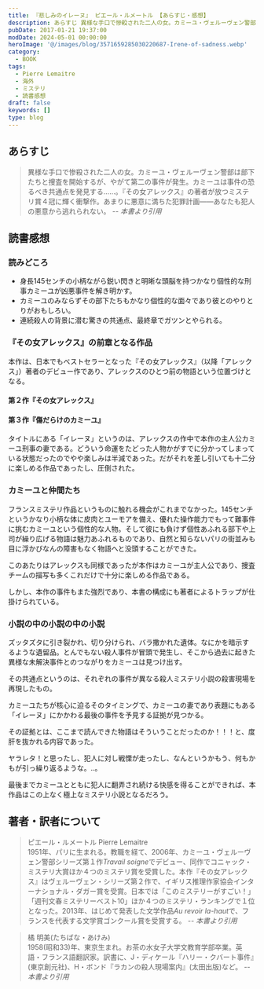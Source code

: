 ```yaml
---
title: 『悲しみのイレーヌ』 ピエール・ルメートル 【あらすじ・感想】
description: あらすじ 異様な手口で惨殺された二人の女。カミーユ・ヴェルーヴェン警部は部下たちと捜査を開始するが、やがて第二の事件が発生。カミーユは事件の恐るべき共通点を発見する……。『その女アレックス』の著者が放つミステリ賞４冠に輝く衝撃作。あまりに悪意に満ちた犯罪計画――あなたも犯人の悪意から逃れられない。
pubDate: 2017-01-21 19:37:00
modDate: 2024-05-01 00:00:00
heroImage: '@/images/blog/3571659285030220687-Irene-of-sadness.webp'
category:
  - BOOK
tags:
  - Pierre Lemaitre
  - 海外
  - ミステリ
  - 読書感想
draft: false
keywords: []
type: blog
---
```



## あらすじ

> 異様な手口で惨殺された二人の女。カミーユ・ヴェルーヴェン警部は部下たちと捜査を開始するが、やがて第二の事件が発生。カミーユは事件の恐るべき共通点を発見する……。『その女アレックス』の著者が放つミステリ賞４冠に輝く衝撃作。あまりに悪意に満ちた犯罪計画――あなたも犯人の悪意から逃れられない。 <cite>-- 本書より引用</cite>

## 読書感想

### 読みどころ

- 身長145センチの小柄ながら鋭い閃きと明晰な頭脳を持つかなり個性的な刑事カミーユが凶悪事件を解き明かす。
- カミーユのみならずその部下たちもかなり個性的な面々であり彼とのやりとりがおもしろい。
- 連続殺人の背景に潜む驚きの共通点、最終章でガツンとやられる。

### 『その女アレックス』の前章となる作品

本作は、日本でもベストセラーとなった『その女アレックス』（以降「アレックス」）著者のデビュー作であり、アレックスのひとつ前の物語という位置づけとなる。

#### 第２作『その女アレックス』

<BlogCard
  title='『その女アレックス』ピエール・ルメートル【読書感想・あらすじ】'
  description='その女アレックス（ピエールルメートル）のあらすじと感想。おまえが死ぬのを見たい ――男はそう言ってアレックスを監禁した。檻に幽閉され、衰弱した彼女は、死を目前に脱出を図るが……しかし、ここまでは序章にすぎない。孤独な女アレックスの壮絶なる秘密が明かされるや、物語は大逆転を繰り返し'
  url='https://www.neputa-note.net/2016/05/blog-post_30/'
  domain='www.neputa-note.net'
/>

#### 第３作『傷だらけのカミーユ』

<BlogCard
  title='『傷だらけのカミーユ』ピエール・ルメートル【読書感想・あらすじ】'
  description='傷だらけのカミーユ（ピエール・ルメートル）のあらすじと感想。第1作でドン底に落ち、第2作で復活を遂げたカミーユ警部に訪れる新たなる人選の苦難を描く物語。二度あることは三度ある、ミステリの醍醐味をふんだんに盛り込んだ本作においても終盤でガツンとやられる展開が待ち受ける。'
  url='https://www.neputa-note.net/2017/02/blog-post_23/'
  domain='www.neputa-note.net'
/>

タイトルにある「イレーヌ」というのは、アレックスの作中で本作の主人公カミーユ刑事の妻である。どういう命運をたどった人物かがすでに分かってしまっている状態だったのでやや楽しみは半減であった。だがそれを差し引いても十二分に楽しめる作品であったし、圧倒された。

### カミーユと仲間たち

フランスミステリ作品というものに触れる機会がこれまでなかった。145センチというかなり小柄な体に皮肉とユーモアを備え、優れた操作能力でもって難事件に挑むカミーユという個性的な人物。そして彼にも負けず個性あふれる部下や上司が繰り広げる物語は魅力あふれるものであり、自然と知らないパリの街並みも目に浮かびなんの障害もなく物語へと没頭することができた。

このあたりはアレックスも同様であったが本作はカミーユが主人公であり、捜査チームの描写も多くこれだけで十分に楽しめる作品である。

しかし、本作の事件もまた強烈であり、本書の構成にも著者によるトラップが仕掛けられている。

### 小説の中の小説の中の小説

ズッタズタに引き裂かれ、切り分けられ、バラ撒かれた遺体。なにかを暗示するような遺留品。とんでもない殺人事件が冒頭で発生し、そこから過去に起きた異様な未解決事件とのつながりをカミーユは見つけ出す。

その共通点というのは、それぞれの事件が異なる殺人ミステリ小説の殺害現場を再現したもの。

カミーユたちが核心に迫るそのタイミングで、カミーユの妻であり表題にもある「イレーヌ」にかかわる最後の事件を予見する証拠が見つかる。

その証拠とは、ここまで読んできた物語はそういうことだったのか！！！と、度肝を抜かれる内容であった。

ヤラレタ！と思ったし、犯人に対し戦慄が走ったし、なんというかもう、何もかもが引っ繰り返るような。..。

最後までカミーユとともに犯人に翻弄され続ける快感を得ることができれば、本作品はこの上なく極上なミステリ小説となるだろう。

<div class='not-prose'>
  <div data-vc_mylinkbox_id='886764347'></div>
</div>

## 著者・訳者について

> ピエール・ルメートル Pierre Lemaitre<br />
> 1951年、パリに生まれる。教職を経て、2006年、カミーユ・ヴェルーヴェン警部シリーズ第１作*Travail soigne*でデビュー、同作でコニャック・ミステリ大賞ほか４つのミステリ賞を受賞した。本作『その女アレックス』はヴェルーヴェン・シリーズ第２作で、イギリス推理作家協会インターナショナル・ダガー賞を受賞。日本では「このミステリーがすごい！」「週刊文春ミステリーベスト10」ほか４つのミステリ・ランキングで１位となった。2013年、はじめて発表した文学作品*Au revoir la-haut*で、フランスを代表する文学賞ゴンクール賞を受賞する。 <cite>-- 本書より引用</cite>

> 橘 明美(たちばな・あけみ)<br />
> 1958(昭和33)年、東京生まれ。お茶の水女子大学文教育学部卒業。英語・フランス語翻訳家。訳書に、J・ディケール『ハリー・クバート事件』(東京創元社)、H・ボンド『ラカンの殺人現場案内』(太田出版)など。 <cite>-- 本書より引用</cite>
